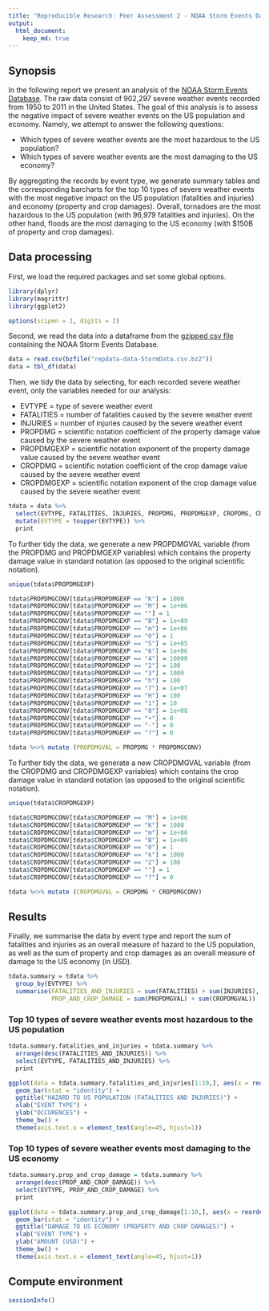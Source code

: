 ```yaml
---
title: "Reproducible Research: Peer Assessment 2 - NOAA Storm Events Data Analysis"
output:
  html_document:
    keep_md: true
---
```


## Synopsis

In the following report we present an analysis of the [NOAA Storm Events Database](https://www.ncdc.noaa.gov/stormevents/). The raw data consist of 902,297 severe weather events recorded from 1950 to 2011 in the United States. The goal of this analysis is to assess the negative impact of severe weather events on the US population and economy. Namely, we attempt to answer the following questions:

- Which types of severe weather events are the most hazardous to the US population?
- Which types of severe weather events are the most damaging to the US economy?

By aggregating the records by event type, we generate summary tables and the corresponding barcharts for the top 10 types of severe weather events with the most negative impact on the US population (fatalities and injuries) and economy (property and crop damages). Overall, tornadoes are the most hazardous to the US population (with 96,979 fatalities and injuries). On the other hand, floods are the most damaging to the US economy (with $150B of property and crop damages).

## Data processing

First, we load the required packages and set some global options.

```r
library(dplyr)
library(magrittr)
library(ggplot2)

options(scipen = 1, digits = 2)
```

Second, we read the data into a dataframe from the [gzipped csv file](https://d396qusza40orc.cloudfront.net/repdata%2Fdata%2FStormData.csv.bz2) containing the NOAA Storm Events Database.

```r
data = read.csv(bzfile("repdata-data-StormData.csv.bz2"))
data = tbl_df(data)
```

Then, we tidy the data by selecting, for each recorded severe weather event, only the variables needed for our analysis:

- EVTYPE = type of severe weather event
- FATALITIES = number of fatalities caused by the severe weather event
- INJURIES = number of injuries caused by the severe weather event
- PROPDMG = scientific notation coefficient of the property damage value caused by the severe weather event
- PROPDMGEXP = scientific notation exponent of the property damage value caused by the severe weather event
- CROPDMG = scientific notation coefficient of the crop damage value caused by the severe weather event
- CROPDMGEXP = scientific notation exponent of the crop damage value caused by the severe weather event

```r
tdata = data %>%
  select(EVTYPE, FATALITIES, INJURIES, PROPDMG, PROPDMGEXP, CROPDMG, CROPDMGEXP) %>%
  mutate(EVTYPE = toupper(EVTYPE)) %>%
  print
```

To further tidy the data, we generate a new PROPDMGVAL variable (from the PROPDMG and PROPDMGEXP variables) which contains the property damage value in standard notation (as opposed to the original scientific notation).

```r
unique(tdata$PROPDMGEXP)

tdata$PROPDMGCONV[tdata$PROPDMGEXP == "K"] = 1000
tdata$PROPDMGCONV[tdata$PROPDMGEXP == "M"] = 1e+06
tdata$PROPDMGCONV[tdata$PROPDMGEXP == ""] = 1
tdata$PROPDMGCONV[tdata$PROPDMGEXP == "B"] = 1e+09
tdata$PROPDMGCONV[tdata$PROPDMGEXP == "m"] = 1e+06
tdata$PROPDMGCONV[tdata$PROPDMGEXP == "0"] = 1
tdata$PROPDMGCONV[tdata$PROPDMGEXP == "5"] = 1e+05
tdata$PROPDMGCONV[tdata$PROPDMGEXP == "6"] = 1e+06
tdata$PROPDMGCONV[tdata$PROPDMGEXP == "4"] = 10000
tdata$PROPDMGCONV[tdata$PROPDMGEXP == "2"] = 100
tdata$PROPDMGCONV[tdata$PROPDMGEXP == "3"] = 1000
tdata$PROPDMGCONV[tdata$PROPDMGEXP == "h"] = 100
tdata$PROPDMGCONV[tdata$PROPDMGEXP == "7"] = 1e+07
tdata$PROPDMGCONV[tdata$PROPDMGEXP == "H"] = 100
tdata$PROPDMGCONV[tdata$PROPDMGEXP == "1"] = 10
tdata$PROPDMGCONV[tdata$PROPDMGEXP == "8"] = 1e+08
tdata$PROPDMGCONV[tdata$PROPDMGEXP == "+"] = 0
tdata$PROPDMGCONV[tdata$PROPDMGEXP == "-"] = 0
tdata$PROPDMGCONV[tdata$PROPDMGEXP == "?"] = 0

tdata %<>% mutate (PROPDMGVAL = PROPDMG * PROPDMGCONV)
```

To further tidy the data, we generate a new CROPDMGVAL variable (from the CROPDMG and CROPDMGEXP variables) which contains the crop damage value in standard notation (as opposed to the original scientific notation).

```r
unique(tdata$CROPDMGEXP)

tdata$CROPDMGCONV[tdata$CROPDMGEXP == "M"] = 1e+06
tdata$CROPDMGCONV[tdata$CROPDMGEXP == "K"] = 1000
tdata$CROPDMGCONV[tdata$CROPDMGEXP == "m"] = 1e+06
tdata$CROPDMGCONV[tdata$CROPDMGEXP == "B"] = 1e+09
tdata$CROPDMGCONV[tdata$CROPDMGEXP == "0"] = 1
tdata$CROPDMGCONV[tdata$CROPDMGEXP == "k"] = 1000
tdata$CROPDMGCONV[tdata$CROPDMGEXP == "2"] = 100
tdata$CROPDMGCONV[tdata$CROPDMGEXP == ""] = 1
tdata$CROPDMGCONV[tdata$CROPDMGEXP == "?"] = 0

tdata %<>% mutate (CROPDMGVAL = CROPDMG * CROPDMGCONV)
```

## Results

Finally, we summarise the data by event type and report the sum of fatalities and injuries as an overall measure of hazard to the US population, as well as the sum of property and crop damages as an overall measure of damage to the US economy (in USD).

```r
tdata.summary = tdata %>%
  group_by(EVTYPE) %>%
  summarise(FATALITIES_AND_INJURIES = sum(FATALITIES) + sum(INJURIES),
            PROP_AND_CROP_DAMAGE = sum(PROPDMGVAL) + sum(CROPDMGVAL))
```

### Top 10 types of severe weather events most hazardous to the US population

```r
tdata.summary.fatalities_and_injuries = tdata.summary %>%
  arrange(desc(FATALITIES_AND_INJURIES)) %>%
  select(EVTYPE, FATALITIES_AND_INJURIES) %>%
  print

ggplot(data = tdata.summary.fatalities_and_injuries[1:10,], aes(x = reorder(EVTYPE, -FATALITIES_AND_INJURIES), y = FATALITIES_AND_INJURIES)) +
  geom_bar(stat = "identity") +
  ggtitle("HAZARD TO US POPULATION (FATALITIES AND INJURIES)") +
  xlab("EVENT TYPE") +
  ylab("OCCURENCES") +
  theme_bw() +
  theme(axis.text.x = element_text(angle=45, hjust=1))
```

### Top 10 types of severe weather events most damaging to the US economy

```r
tdata.summary.prop_and_crop_damage = tdata.summary %>%
  arrange(desc(PROP_AND_CROP_DAMAGE)) %>%
  select(EVTYPE, PROP_AND_CROP_DAMAGE) %>%
  print

ggplot(data = tdata.summary.prop_and_crop_damage[1:10,], aes(x = reorder(EVTYPE, -PROP_AND_CROP_DAMAGE), y = PROP_AND_CROP_DAMAGE)) +
  geom_bar(stat = "identity") +
  ggtitle("DAMAGE TO US ECONOMY (PROPERTY AND CROP DAMAGES)") +
  xlab("EVENT TYPE") +
  ylab("AMOUNT (USD)") +
  theme_bw() +
  theme(axis.text.x = element_text(angle=45, hjust=1))
```

## Compute environment

```r
sessionInfo()
```